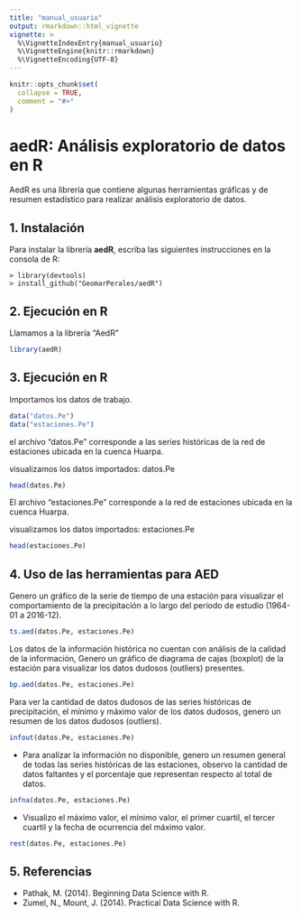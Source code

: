 ---
title: "manual_usuario"
output: rmarkdown::html_vignette
vignette: >
  %\VignetteIndexEntry{manual_usuario}
  %\VignetteEngine{knitr::rmarkdown}
  %\VignetteEncoding{UTF-8}
---

```{r, include = FALSE}
knitr::opts_chunk$set(
  collapse = TRUE,
  comment = "#>"
)
```

# **aedR: Análisis exploratorio de datos en R**

AedR es una librería que contiene algunas herramientas gráficas y de resumen estadístico para realizar análisis exploratorio de datos.

## 1. Instalación

Para instalar la librería **aedR**, escriba las siguientes instrucciones en la consola de R:

```	
> library(devtools)
> install_github("GeomarPerales/aedR")		
```

## 2. Ejecución en R

Llamamos a la librería "AedR"
```{r}
library(aedR)
```

## 3. Ejecución en R
Importamos los datos de trabajo.
```{r}
data("datos.Pe")
data("estaciones.Pe")
```

el archivo "datos.Pe" corresponde a las series históricas de la red de estaciones ubicada en la cuenca Huarpa.

visualizamos los datos importados: datos.Pe
```{r}
head(datos.Pe)
```

El archivo "estaciones.Pe" corresponde a la red de estaciones ubicada en la cuenca Huarpa.

visualizamos los datos importados: estaciones.Pe
```{r}
head(estaciones.Pe)
```
## 4. Uso de las herramientas para AED

Genero un gráfico de la serie de tiempo de una estación para visualizar el comportamiento de la precipitación a lo largo del período de estudio (1964-01 a 2016-12).
```{r}
ts.aed(datos.Pe, estaciones.Pe)
```

Los datos de la información histórica no cuentan con análisis de la calidad de la información, Genero un gráfico de diagrama de cajas (boxplot) de la estación para visualizar los datos dudosos (outliers) presentes.

```{r}
bp.aed(datos.Pe, estaciones.Pe)
```

Para ver la cantidad de datos dudosos de las series históricas de precipitación, el mínimo y máximo valor de los datos dudosos, genero un resumen de los datos dudosos (outliers).

```{r}
infout(datos.Pe, estaciones.Pe)
```

- Para analizar la información no disponible, genero un resumen general de todas las series históricas de las estaciones, observo la cantidad de datos faltantes y el porcentaje que representan respecto al total de datos.
```{r}
infna(datos.Pe, estaciones.Pe)
```

- Visualizo el máximo valor, el mínimo valor, el primer cuartil, el tercer cuartil y la fecha de ocurrencia del máximo valor.
```{r}
rest(datos.Pe, estaciones.Pe)
```

## 5. Referencias

* Pathak, M. (2014). Beginning Data Science with R.
* Zumel, N., Mount, J. (2014). Practical Data Science with R.

